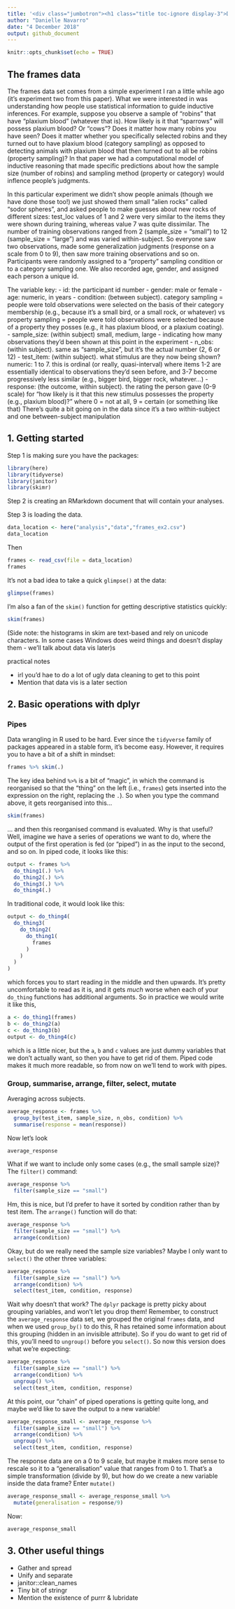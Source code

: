 ```yaml
---
title: '<div class="jumbotron"><h1 class="title toc-ignore display-3">Diving into the tdiyverse with dplyr</h1></div>'
author: "Danielle Navarro"
date: "4 December 2018"
output: github_document
---
```


```r
knitr::opts_chunk$set(echo = TRUE)
```

<!--

  html_document:
    includes:
      in_header: header.html
    theme: flatly
    highlight: textmate
    css: mystyle.css

-->



## The frames data

The frames data set comes from a simple experiment I ran a little while ago (it’s experiment two from this paper). What we were interested in was understanding how people use statistical information to guide inductive inferences. For example, suppose you observe a sample of “robins” that have “plaxium blood” (whatever that is). How likely is it that “sparrows” will possess plaxium blood? Or “cows”? Does it matter how many robins you have seen? Does it matter whether you specifically selected robins and they turned out to have plaxium blood (category sampling) as opposed to detecting animals with plaxium blood that then turned out to all be robins (property sampling)? In that paper we had a computational model of inductive reasoning that made specific predictions about how the sample size (number of robins) and sampling method (property or category) would inflence people’s judgments.

In this particular experiment we didn’t show people animals (though we have done those too!) we just showed them small “alien rocks” called “sodor spheres”, and asked people to make guesses about new rocks of different sizes:  test_loc values of 1 and 2 were very similar to the items they were shown during training, whereas value 7 was quite dissimilar. The number of training observations ranged from 2 (sample_size = "small") to 12 (sample_size = "large") and was varied within-subject. So everyone saw two observations, made some generalization judgments (response on a scale from 0 to 9), then saw more training observations and so on. Participants were randomly assigned to a "property" sampling condition or to a category sampling one. We also recorded age, gender, and assigned each person a unique id.

The variable key:
- id: the participant id number
- gender: male or female
- age: numeric, in years
- condition: (between subject). category sampling = people were told observations were selected on the basis of their category membership (e.g., because it's a small bird, or a small rock, or whatever) vs property sampling = people were told observations were selected because of a property they posses (e.g., it has plaxium blood, or a plaxium coating).
- sample_size: (within subject) small, medium, large - indicating how many observations they'd been shown at this point in the experiment
- n_obs: (within subject). same as "sample_size", but it's the actual number (2, 6 or 12)
- test_item: (within subject). what stimulus are they now being shown? numeric: 1 to 7. this is ordinal (or really, quasi-interval) where items 1-2 are essentially identical to observations they'd seen before, and 3-7 become progressively less similar (e.g., bigger bird, bigger rock, whatever...)
- response: (the outcome, within subject). the rating the person gave (0-9 scale) for "how likely is it that this new stimulus possesses the property (e.g., plaxium blood)?" where 0 = not at all, 9 = certain (or something like that)
There's quite a bit going on in the data since it's a two within-subject and one between-subject manipulation

## 1. Getting started

Step 1 is making sure you have the packages:

```r
library(here)
library(tidyverse)
library(janitor)
library(skimr)
```

Step 2 is creating an RMarkdown document that will contain your analyses.

Step 3 is loading the data.
```r
data_location <- here("analysis","data","frames_ex2.csv")
data_location
```

Then

```r
frames <- read_csv(file = data_location)
frames
```

It's not a bad idea to take a quick `glimpse()` at the data:

```r
glimpse(frames)
```

I'm also a fan of the `skim()` function for getting descriptive statistics quickly:

```r
skim(frames)
```

(Side note: the histograms in skim are text-based and rely on unicode characters. In some cases Windows does weird things and doesn't display them - we'll talk about data vis later)s

practical notes

- irl you'd hae to do a lot of ugly data cleaning to get to this point
- Mention that data vis is a later section

## 2. Basic operations with dplyr

### Pipes

Data wrangling in R used to be hard. Ever since the `tidyverse` family of packages appeared in a stable form, it's become easy. However, it requires you to have a bit of a shift in mindset:

```r
frames %>% skim(.)
```

The key idea behind `%>%` is a bit of "magic", in which the command is reorganised so that the "thing" on the left (i.e., `frames`) gets inserted into the expression on the right, replacing the `.`). So when you type the command above, it gets reorganised into this...

```r
skim(frames)
```

... and then this reorganised command is evaluated. Why is that useful? Well, imagine we have a series of operations we want to do, where the output of the first operation is fed (or "piped") in as the input to the second, and so on. In piped code, it looks like this:
```r
output <- frames %>% 
  do_thing1(.) %>%
  do_thing2(.) %>%
  do_thing3(.) %>%
  do_thing4(.)
```

In traditional code, it would look like this:
```r
output <- do_thing4(
  do_thing3(
    do_thing2(
      do_thing1(
        frames
      )
    )
  )
)
```

which forces you to start reading in the middle and then upwards. It's pretty uncomfortable to read as it is, and it gets *much* worse when each of your `do_thing` functions has additional arguments. So in practice we would write it like this, 

```r
a <- do_thing1(frames)
b <- do_thing2(a)
c <- do_thing3(b)
output <- do_thing4(c)
```

which is a little nicer, but the `a`, `b` and `c` values are just dummy variables that we don't actually want, so then you have to get rid of them. Piped code makes it much more readable, so from now on we'll tend to work with pipes. 

### Group, summarise, arrange, filter, select, mutate

Averaging across subjects. 

```r
average_response <- frames %>%
  group_by(test_item, sample_size, n_obs, condition) %>%
  summarise(response = mean(response))
```

Now let's look

```r
average_response
```

What if we want to include only some cases (e.g., the small sample size)? The `filter()` command:

```r
average_response %>%
  filter(sample_size == "small")
```

Hm, this is nice, but I'd prefer to have it sorted by condition rather than by test item. The `arrange()` function will do that:

```r
average_response %>%
  filter(sample_size == "small") %>%
  arrange(condition)
```

Okay, but do we really need the sample size variables? Maybe I only want to `select()` the other three variables:

```r
average_response %>%
  filter(sample_size == "small") %>%
  arrange(condition) %>%
  select(test_item, condition, response)
```

Wait why doesn't that work? The `dplyr` package is pretty picky about grouping variables, and won't let you drop them! Remember, to construct the `average_response` data set, we grouped the original `frames` data, and when we used `group_by()` to do this, R has retained some information about this grouping (hidden in an invisible attribute). So if you do want to get rid of this, you'll need to `ungroup()` before you `select()`. So now this version does what we're expecting:

```r
average_response %>%
  filter(sample_size == "small") %>%
  arrange(condition) %>%
  ungroup() %>%
  select(test_item, condition, response)
```

At this point, our "chain" of piped operations is getting quite long, and maybe we'd like to save the output to a new variable!

```r
average_response_small <- average_response %>%
  filter(sample_size == "small") %>%
  arrange(condition) %>%
  ungroup() %>%
  select(test_item, condition, response)
```


The response data are on a 0 to 9 scale, but maybe it makes more sense to rescale so it to a "generalisation" value that ranges from 0 to 1. That's a simple transformation (divide by 9), but how do we create a new variable inside the data frame? Enter `mutate()`

```r
average_response_small <- average_response_small %>%
  mutate(generalisation = response/9)
```

Now:

```r
average_response_small
```

## 3. Other useful things

- Gather and spread
- Unify and separate
- janitor::clean_names
- Tiny bit of stringr
- Mention the existence of purrr & lubridate






